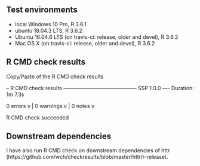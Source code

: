 ## Test environments
* local Windows 10 Pro, R 3.6.1
* ubuntu 18.04.3 LTS, R 3.6.2
* Ubuntu 16.04.6 LTS (on travis-ci: release, older and devel), R 3.6.2
* Mac OS X (on travis-ci: release, older and devel), R 3.6.2

## R CMD check results
Copy/Paste of the R CMD check results

-- R CMD check results ------------------------------------------ SSP 1.0.0 ----
Duration: 1m 7.3s

0 errors v | 0 warnings v | 0 notes v

R CMD check succeeded

## Downstream dependencies
I have also run R CMD check on downstream dependencies of httr 
(https://github.com/wch/checkresults/blob/master/httr/r-release). 
